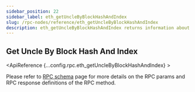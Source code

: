 ```yaml
---
sidebar_position: 22
sidebar_label: eth_getUncleByBlockHashAndIndex
slug: /rpc-nodes/reference/eth_getUncleByBlockHashAndIndex
description: eth_getUncleByBlockHashAndIndex returns information about an uncle of a block given the block hash and the uncle index position. Useful to analyze uncle blocks.
---
```



<head>
    <title>eth_getUncleByBlockHashAndIndex RPC Method - Moralis Documentation</title>
</head>

## Get Uncle By Block Hash And Index

<ApiReference {...config.rpc.eth_getUncleByBlockHashAndIndex} >
<Admonition type="info" title="Note">

<p>
Please refer to <a href="/rpc-nodes/reference/evm-rpc-schema">RPC schema</a> page for more details on the RPC params and RPC response definitions of the RPC method. 
</p>
</Admonition>
</ApiReference>
